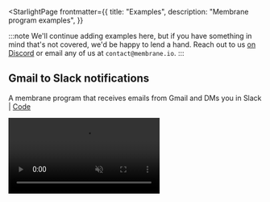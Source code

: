 
<StarlightPage
  frontmatter={{
    title: "Examples",
    description: "Membrane program examples",
  }}  
>

:::note
We'll continue adding examples here, but if you have something in mind that's not covered, we'd be happy to lend a hand. Reach out to us [on Discord](https://discord.gg/sbRcqC7QxE) or email any of us at `contact@membrane.io`.
:::

## Gmail to Slack notifications

A membrane program that receives emails from Gmail and DMs you in Slack | [Code](https://github.com/pmillspaugh/membrane-gmail-to-slack)

<video src="/cloud-assets/gmail-to-slack.mp4" muted autoplay loop></video>

</StarlightPage>
